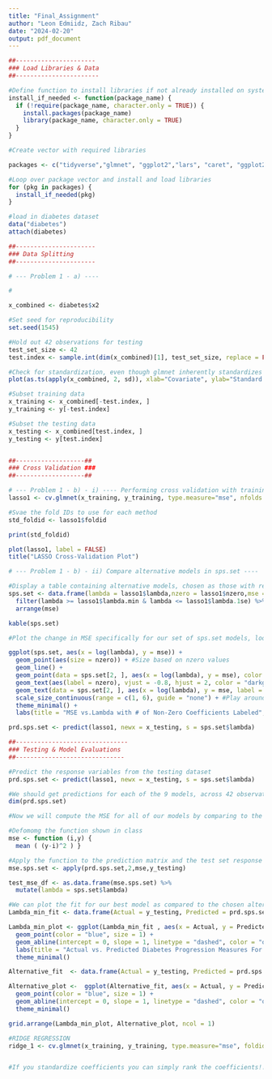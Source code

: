 ```yaml
---
title: "Final_Assignment"
author: "Leon Edmiidz, Zach Ribau"
date: "2024-02-20"
output: pdf_document
---
```


```r


##----------------------
### Load Libraries & Data
##-----------------------

#Define function to install libraries if not already installed on system
install_if_needed <- function(package_name) {
  if (!require(package_name, character.only = TRUE)) {
    install.packages(package_name)
    library(package_name, character.only = TRUE)
  }
}

#Create vector with required libraries

packages <- c("tidyverse","glmnet", "ggplot2","lars", "caret", "ggplot2", "GGally", "knitr", "gridExtra")

#Loop over package vector and install and load libraries
for (pkg in packages) {
  install_if_needed(pkg)
}

#load in diabetes dataset
data("diabetes")
attach(diabetes)

##----------------------
### Data Splitting
##----------------------

# --- Problem 1 - a) ----

#

x_combined <- diabetes$x2

#Set seed for reproducibility
set.seed(1545)

#Hold out 42 observations for testing
test_set_size <- 42 
test.index <- sample.int(dim(x_combined)[1], test_set_size, replace = FALSE)

#Check for standardization, even though glmnet inherently standardizes
plot(as.ts(apply(x_combined, 2, sd)), xlab="Covariate", ylab="Standard Deviation") 

#Subset training data
x_training <- x_combined[-test.index, ]
y_training <- y[-test.index]

#Subset the testing data
x_testing <- x_combined[test.index, ]
y_testing <- y[test.index]


##-------------------##
### Cross Validation ###
##-------------------##

# --- Problem 1 - b) - i) ---- Performing cross validation with training data
lasso1 <- cv.glmnet(x_training, y_training, type.measure="mse", nfolds = 10, keep = TRUE, alpha =1)

#Svae the fold IDs to use for each method
std_foldid <- lasso1$foldid

print(std_foldid)

plot(lasso1, label = FALSE)
title("LASSO Cross-Validation Plot")

# --- Problem 1 - b) - ii) Compare alternative models in sps.set ----

#Display a table containing alternative models, chosen as those with regularization temrs between lambda min and lambda 1se. Show the number of non zero coefficients as well.
sps.set <- data.frame(lambda = lasso1$lambda,nzero = lasso1$nzero,mse = lasso1$cvm) %>%
  filter(lambda >= lasso1$lambda.min & lambda <= lasso1$lambda.1se) %>%
  arrange(mse)

kable(sps.set)

#Plot the change in MSE specifically for our set of sps.set models, looking also at the number of nonzero coefficients (point size).

ggplot(sps.set, aes(x = log(lambda), y = mse)) +
  geom_point(aes(size = nzero)) + #Size based on nzero values
  geom_line() +
  geom_point(data = sps.set[2, ], aes(x = log(lambda), y = mse), color = "blue", size = 8, shape = 8, alpha = 0.75) + #Highight alternative model choice, index 2 from the dataframe.
  geom_text(aes(label = nzero), vjust = -0.8, hjust = 2, color = "darkgrey", size = 3.5) + #Label nzero values, moving them out of the way and colouring grey
  geom_text(data = sps.set[2, ], aes(x = log(lambda), y = mse, label = sprintf("lambda = %.6f", lambda)), vjust = -5, color = "blue", nudge_y = 0.1) + #move label down to avoid overlap w nzero labels
  scale_size_continuous(range = c(1, 6), guide = "none") + #Play around with size range for visibility of differences
  theme_minimal() +
  labs(title = "MSE vs.Lambda with # of Non-Zero Coefficients Labeled", x = "Log(Lambda)",y = "Mean Squared Error (mse)")

prd.sps.set <- predict(lasso1, newx = x_testing, s = sps.set$lambda)

##-------------------------------
### Testing & Model Evaluations
##------------------------------

#Predict the response variables from the testing dataset
prd.sps.set <- predict(lasso1, newx = x_testing, s = sps.set$lambda)

#We should get predictions for each of the 9 models, across 42 observations.
dim(prd.sps.set)

#Now we will compute the MSE for all of our models by comparing to the ground truth response variables

#Defomomg the function shown in class
mse <- function (i,y) {
  mean ( (y-i)^2 ) }	

#Apply the function to the prediction matrix and the test set response variables
mse.sps.set <- apply(prd.sps.set,2,mse,y_testing)

test_mse_df <- as.data.frame(mse.sps.set) %>%
  mutate(lambda = sps.set$lambda)

#We can plot the fit for our best model as compared to the chosen alternative model
Lambda_min_fit <- data.frame(Actual = y_testing, Predicted = prd.sps.set[,1])

Lambda_min_plot <- ggplot(Lambda_min_fit , aes(x = Actual, y = Predicted)) +
  geom_point(color = "blue", size = 1) +
  geom_abline(intercept = 0, slope = 1, linetype = "dashed", color = "orange", size = 1,) +  
  labs(title = "Actual vs. Predicted Diabetes Progression Measures For the Best (Top) and Alternative (Bottom) models", x = "Actual", y = "Predicted") +
  theme_minimal()

Alternative_fit  <- data.frame(Actual = y_testing, Predicted = prd.sps.set[,2])

Alternative_plot <-  ggplot(Alternative_fit, aes(x = Actual, y = Predicted)) +
  geom_point(color = "blue", size = 1) +
  geom_abline(intercept = 0, slope = 1, linetype = "dashed", color = "orange", size = 1) +
  theme_minimal()

grid.arrange(Lambda_min_plot, Alternative_plot, ncol = 1)

#RIDGE REGRESSION
ridge_1 <- cv.glmnet(x_training, y_training, type.measure="mse", foldid = std_foldid, keep = TRUE, alpha =0)



```

```r


#If you standardize coefficients you can simply rank the coefficients!! But when glm reports coefficients, it has converted them from standardized forms back to original units - thus to rank them, we need to scale them again!


```


